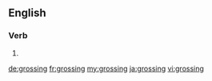 ==English==

===Verb===
{{head|en|present participle}}

# {{present participle of|gross|lang=en|nocat=1}}

[[de:grossing]]
[[fr:grossing]]
[[my:grossing]]
[[ja:grossing]]
[[vi:grossing]]